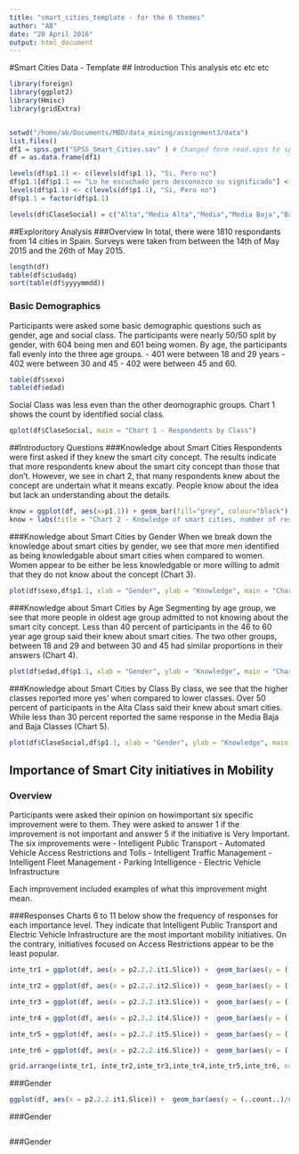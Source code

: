 ```yaml
---
title: "smart_cities_template - for the 6 themes"
author: "AB"
date: "20 April 2016"
output: html_document
---
```

#Smart Cities Data - Template
## Introduction
This analysis etc etc etc


```r
library(foreign)
library(ggplot2)
library(Hmisc)
library(gridExtra)


setwd("/home/ab/Documents/MBD/data_mining/assignment3/data")
list.files()
df1 = spss.get("SPSS_Smart_Cities.sav" ) # Changed form read.spss to spss.get. This gives us the survey topics directly.
df = as.data.frame(df1)

levels(df$p1.1) <- c(levels(df$p1.1), "Si, Pero no") 
df$p1.1[df$p1.1 == "Lo he escuchado pero desconozco su significado"] <- "Si, Pero no"  # Change long answer to shorter answer to better fit visualizations. 
levels(df$p1.1) <- c(levels(df$p1.1), "Si, Pero no") 
df$p1.1 = factor(df$p1.1)

levels(df$ClaseSocial) = c("Alta","Media Alta","Media","Media Baja","Baja")

```

##Exploritory Analysis
###Overview
In total, there were 1810 respondants from 14 cities in Spain.
Surveys were taken from between the 14th of May 2015 and the 26th of May 2015. 

```r
length(df)
table(df$ciudadq)
sort(table(df$yyyymmdd))
```

### Basic Demographics
Participants were asked some basic demographic questions such as gender, age and social class.
The participants were nearly 50/50 split by gender, with 604 being men and 601 being women.
By age, the participants fall evenly into the three age groups.
- 401 were between 18 and 29 years
- 402 were between 30 and 45
- 402 were between 45 and 60.

```r
table(df$sexo)
table(df$edad)
```

Social Class was less even than the other deomographic groups. Chart 1 shows the count by identified social class.
```r
qplot(df$ClaseSocial, main = "Chart 1 - Respondents by Class")
```

##Introductory Questions
###Knowledge about Smart Cities
Respondents were first asked if they knew the smart city concept. The results indicate that more respondents knew about the smart city concept than those that don't. However, we see in chart 2, that many respondents knew about the concept are undertain what it means excatly. People know about the idea but lack an understanding about the details.

```r
know = ggplot(df, aes(x=p1.1)) + geom_bar(fill="grey", colour="black") + theme(axis.text.x=element_text(angle=90,hjust=1,vjust=0.5))
know + labs(title = "Chart 2 - Knowledge of smart cities, number of respondents") 
```

###Knowledge about Smart Cities by Gender
When we break down the knowledge about smart cities by gender, we see that more men identified as being knowledgable about smart cities when compared to women. Women appear to be either be less knowledgable or more willing to admit that they do not know about the concept (Chart 3). 

```r
plot(df$sexo,df$p1.1, xlab = "Gender", ylab = "Knowledge", main = "Chart 3 - Knowledge of smart cities, number of respondents by Gender")
```


###Knowledge about Smart Cities by Age
Segmenting by age group, we see that more people in oldest age group admitted to not knowing about the smart city concept. Less than 40 percent of participants in the 46 to 60 year age group said their knew about smart cities. The two other groups, between 18 and 29 and between 30 and 45 had similar proportions in their answers (Chart 4).

```r
plot(df$edad,df$p1.1, xlab = "Gender", ylab = "Knowledge", main = "Chart 4 - Knowledge of smart cities, number of respondents by Age")
```

###Knowledge about Smart Cities by Class
By class, we see that the higher classes reported more yes' when compared to lower classes. Over 50 percent of participants in the Alta Class said their knew about smart cities. While less than 30 percent reported the same response in the Media Baja and Baja Classes (Chart 5).

```r
plot(df$ClaseSocial,df$p1.1, xlab = "Gender", ylab = "Knowledge", main = "Chart 5 - Knowledge of smart cities, number of respondents by Class")
```


## Importance of Smart City initiatives in Mobility
### Overview
Participants were asked their opinion on howimportant six specific improvement were to them. They were asked to answer 1 if the improvement is not important and answer 5 if the initiative is Very Important. The six improvements were
- Intelligent Public Transport
- Automated Vehicle Access Restrictions and Tolls
- Intelligent Traffic Management
- Intelligent Fleet Management
- Parking Intelligence
- Electric Vehicle Infrastructure

Each improvement included examples of what this improvement might mean. 

###Responses
Charts 6 to 11 below show the frequency of responses for each importance level. They indicate that Intelligent Public Transport and Electric Vehicle Infrastructure are the most important mobility initiatives. On the contrary, initiatives focused on Access Restrictions appear to be the least popular. 
```r
inte_tr1 = ggplot(df, aes(x = p2.2.2.it1.Slice)) +  geom_bar(aes(y = (..count..)/sum(..count..))) + ggtitle("Chart 6 - Responses to Intelligent Public Transport") + xlab("Importance") + ylab("Percent")

inte_tr2 = ggplot(df, aes(x = p2.2.2.it2.Slice)) +  geom_bar(aes(y = (..count..)/sum(..count..))) + ggtitle("Chart 7 - Responses to Access Restrictions") + xlab("Importance") + ylab("Percent")

inte_tr3 = ggplot(df, aes(x = p2.2.2.it3.Slice)) +  geom_bar(aes(y = (..count..)/sum(..count..))) + ggtitle("Chart 8 - Responses to Intelligent Traffic Management") + xlab("Importance") + ylab("Percent")

inte_tr4 = ggplot(df, aes(x = p2.2.2.it4.Slice)) +  geom_bar(aes(y = (..count..)/sum(..count..))) + ggtitle("Chart 9 - Responses to Intelligent Fleet Management") + xlab("Importance") + ylab("Percent")

inte_tr5 = ggplot(df, aes(x = p2.2.2.it5.Slice)) +  geom_bar(aes(y = (..count..)/sum(..count..))) + ggtitle("Chart 10 - Responses to Parking Intelligence") + xlab("Importance") + ylab("Percent")

inte_tr6 = ggplot(df, aes(x = p2.2.2.it6.Slice)) +  geom_bar(aes(y = (..count..)/sum(..count..))) + ggtitle("Chart 11 - Responses to Electric Vehicle Infrastructure") + xlab("Importance") + ylab("Percent")

grid.arrange(inte_tr1, inte_tr2,inte_tr3,inte_tr4,inte_tr5,inte_tr6, ncol=2)

```

###Gender
```r
ggplot(df, aes(x = p2.2.2.it1.Slice)) +  geom_bar(aes(y = (..count..)/sum(..count..)))
```

###Gender
```r

```

###Gender
```r

```



